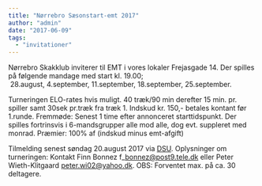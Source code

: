 ```yaml
---
title: "Nørrebro Sæsonstart-emt 2017"
author: "admin"
date: "2017-06-09"
tags: 
  - "invitationer"
---
```


Nørrebro Skakklub inviterer til EMT i vores lokaler Frejasgade 14. Der spilles på følgende mandage med start kl. 19.00;  28.august, 4.september, 11.september, 18.september, 25.september.

Turneringen ELO-rates hvis muligt. 40 træk/90 min derefter 15 min. pr. spiller samt 30sek pr.træk fra træk 1. Indskud kr. 150,- betales kontant før 1.runde. Fremmøde: Senest 1 time efter annonceret starttidspunkt. Der spilles fortrinsvis i 6-mandsgrupper alle mod alle, dog evt. suppleret med monrad. Præmier: 100% af (indskud minus emt-afgift)

Tilmelding senest søndag 20.august 2017 via [DSU](https://turnering.skak.dk/TournamentActive/Details?tourId=24358). Oplysninger om turneringen: Kontakt Finn Bonnez f\_bonnez@post9.tele.dk eller Peter Wieth-Klitgaard peter.wi02@yahoo.dk. OBS: Forventet max. på ca. 30 deltagere.
